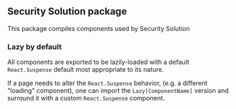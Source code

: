 ## Security Solution package

This package compiles components used by Security Solution

### Lazy by default

All components are exported to be lazily-loaded with a default `React.Suspense` default most appropriate to its nature.

If a page needs to alter the `React.Suspense` behavior, (e.g. a different "loading" component), one can import the `Lazy[ComponentName]` version and surround it with a custom `React.Suspense` component.

